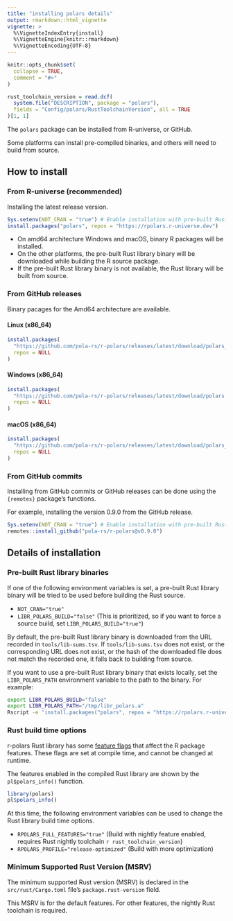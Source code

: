 ```yaml
---
title: "installing polars details"
output: rmarkdown::html_vignette
vignette: >
  %\VignetteIndexEntry{install}
  %\VignetteEngine{knitr::rmarkdown}
  %\VignetteEncoding{UTF-8}
---
```


```r
knitr::opts_chunk$set(
  collapse = TRUE,
  comment = "#>"
)

rust_toolchain_version = read.dcf(
  system.file("DESCRIPTION", package = "polars"),
  fields = "Config/polars/RustToolchainVersion", all = TRUE
)[1, 1]
```

The `polars` package can be installed from R-universe, or GitHub.

Some platforms can install pre-compiled binaries, and others will need to build from source.

## How to install

### From R-universe (recommended)

Installing the latest release version.

```r
Sys.setenv(NOT_CRAN = "true") # Enable installation with pre-built Rust library binary, or enable Rust caching
install.packages("polars", repos = "https://rpolars.r-universe.dev")
```

- On amd64 architecture Windows and macOS, binary R packages will be installed.
- On the other platforms, the pre-built Rust library binary will be downloaded while building the R source package.
- If the pre-built Rust library binary is not available, the Rust library will be built from source.

### From GitHub releases

Binary pacages for the Amd64 architecture are available.

#### Linux (x86_64)

```r
install.packages(
  "https://github.com/pola-rs/r-polars/releases/latest/download/polars__x86_64-pc-linux-gnu.gz",
  repos = NULL
)
```

#### Windows (x86_64)

```r
install.packages(
  "https://github.com/pola-rs/r-polars/releases/latest/download/polars.zip",
  repos = NULL
)
```

#### macOS (x86_64)

```r
install.packages(
  "https://github.com/pola-rs/r-polars/releases/latest/download/polars__x86_64-apple-darwin20.tgz",
  repos = NULL
)
```

### From GitHub commits

Installing from GitHub commits or GitHub releases can be done using the `{remotes}` package's functions.

For example, installing the version 0.9.0 from the GitHub release.

```r
Sys.setenv(NOT_CRAN = "true") # Enable installation with pre-built Rust library binary, or enable Rust caching
remotes::install_github("pola-rs/r-polars@v0.9.0")
```

## Details of installation

### Pre-built Rust library binaries

If one of the following environment variables is set,
a pre-built Rust library binary will be tried to be used before building the Rust source.

- `NOT_CRAN="true"`
- `LIBR_POLARS_BUILD="false"` (This is prioritized, so if you want to force a source build, set `LIBR_POLARS_BUILD="true"`)

By default, the pre-built Rust library binary is downloaded from the URL recorded in `tools/lib-sums.tsv`.
If `tools/lib-sums.tsv` does not exist, or the corresponding URL does not exist,
or the hash of the downloaded file does not match the recorded one, it falls back to building from source.

If you want to use a pre-built Rust library binary that exists locally,
set the `LIBR_POLARS_PATH` environment variable to the path to the binary.
For example:

```sh
export LIBR_POLARS_BUILD="false"
export LIBR_POLARS_PATH="/tmp/libr_polars.a"
Rscript -e 'install.packages("polars", repos = "https://rpolars.r-universe.dev", type = "source")'
```

### Rust build time options

r-polars Rust library has some [feature flags](https://doc.rust-lang.org/cargo/reference/features.html)
that affect the R package features.
These flags are set at compile time, and cannot be changed at runtime.

The features enabled in the compiled Rust library are shown by the `pl$polars_info()` function.

```r
library(polars)
pl$polars_info()
```

At this time, the following environment variables can be used to change the Rust library build time options.

- `RPOLARS_FULL_FEATURES="true"` (Build with nightly feature enabled, requires Rust nightly toolchain `r rust_toolchain_version`)
- `RPOLARS_PROFILE="release-optimized"` (Build with more optimization)

### Minimum Supported Rust Version (MSRV)

The minimum supported Rust version (MSRV) is declared
in the `src/rust/Cargo.toml` file's `package.rust-version` field.

This MSRV is for the default features.
For other features, the nightly Rust toolchain is required.
